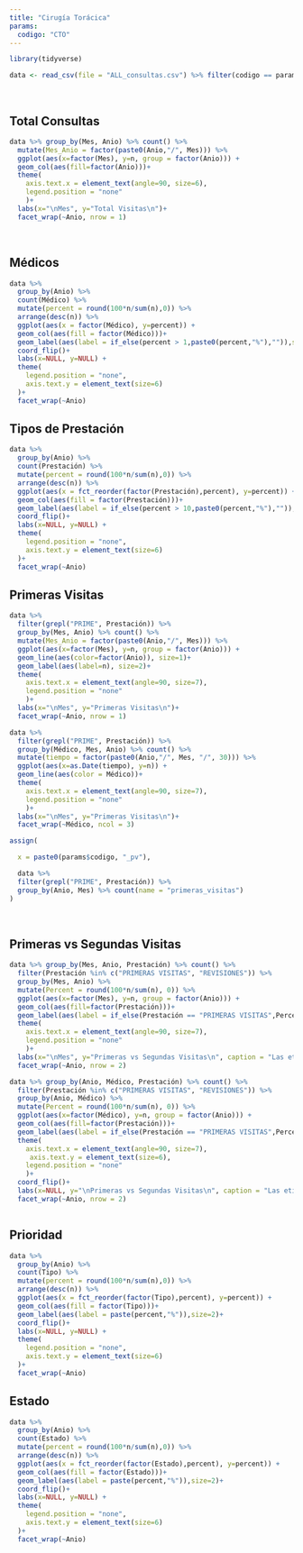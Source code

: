 ```yaml
---
title: "Cirugía Torácica"
params:
  codigo: "CTO"
---
```




```r
library(tidyverse)

```



```r

data <- read_csv(file = "ALL_consultas.csv") %>% filter(codigo == params$codigo)
```

<br>

## Total Consultas

```r

data %>% group_by(Mes, Anio) %>% count() %>%
  mutate(Mes_Anio = factor(paste0(Anio,"/", Mes))) %>%
  ggplot(aes(x=factor(Mes), y=n, group = factor(Anio))) +
  geom_col(aes(fill=factor(Anio)))+
  theme(
    axis.text.x = element_text(angle=90, size=6),
    legend.position = "none"
    )+
  labs(x="\nMes", y="Total Visitas\n")+
  facet_wrap(~Anio, nrow = 1)

```

<br>

## Médicos

```r

data %>% 
  group_by(Anio) %>%
  count(Médico) %>%
  mutate(percent = round(100*n/sum(n),0)) %>%
  arrange(desc(n)) %>%
  ggplot(aes(x = factor(Médico), y=percent)) +
  geom_col(aes(fill = factor(Médico)))+
  geom_label(aes(label = if_else(percent > 1,paste0(percent,"%"),"")),size=2)+
  coord_flip()+
  labs(x=NULL, y=NULL) +
  theme(
    legend.position = "none",
    axis.text.y = element_text(size=6)
  )+
  facet_wrap(~Anio)


```


## Tipos de Prestación 

```r

data %>% 
  group_by(Anio) %>%
  count(Prestación) %>%
  mutate(percent = round(100*n/sum(n),0)) %>%
  arrange(desc(n)) %>%
  ggplot(aes(x = fct_reorder(factor(Prestación),percent), y=percent)) +
  geom_col(aes(fill = factor(Prestación)))+
  geom_label(aes(label = if_else(percent > 10,paste0(percent,"%"),"")),size=2)+
  coord_flip()+
  labs(x=NULL, y=NULL) +
  theme(
    legend.position = "none",
    axis.text.y = element_text(size=6)
  )+
  facet_wrap(~Anio)

```


## Primeras Visitas


```r


data %>% 
  filter(grepl("PRIME", Prestación)) %>%
  group_by(Mes, Anio) %>% count() %>%
  mutate(Mes_Anio = factor(paste0(Anio,"/", Mes))) %>%
  ggplot(aes(x=factor(Mes), y=n, group = factor(Anio))) +
  geom_line(aes(color=factor(Anio)), size=1)+
  geom_label(aes(label=n), size=2)+
  theme(
    axis.text.x = element_text(angle=90, size=7),
    legend.position = "none"
    )+
  labs(x="\nMes", y="Primeras Visitas\n")+
  facet_wrap(~Anio, nrow = 1)

```


```r


data %>% 
  filter(grepl("PRIME", Prestación)) %>%
  group_by(Médico, Mes, Anio) %>% count() %>%
  mutate(tiempo = factor(paste0(Anio,"/", Mes, "/", 30))) %>%
  ggplot(aes(x=as.Date(tiempo), y=n)) +
  geom_line(aes(color = Médico))+
  theme(
    axis.text.x = element_text(angle=90, size=7),
    legend.position = "none"
    )+
  labs(x="\nMes", y="Primeras Visitas\n")+
  facet_wrap(~Médico, ncol = 3)

```



```r

assign(

  x = paste0(params$codigo, "_pv"),

  data %>%
  filter(grepl("PRIME", Prestación)) %>%
  group_by(Anio, Mes) %>% count(name = "primeras_visitas")
)


```


<br>

## Primeras vs Segundas Visitas 



```r

data %>% group_by(Mes, Anio, Prestación) %>% count() %>% 
  filter(Prestación %in% c("PRIMERAS VISITAS", "REVISIONES")) %>%
  group_by(Mes, Anio) %>% 
  mutate(Percent = round(100*n/sum(n), 0)) %>%
  ggplot(aes(x=factor(Mes), y=n, group = factor(Anio))) +
  geom_col(aes(fill=factor(Prestación)))+
  geom_label(aes(label = if_else(Prestación == "PRIMERAS VISITAS",Percent, NA)), size = 2)+
  theme(
    axis.text.x = element_text(angle=90, size=7),
    legend.position = "none"
    )+
  labs(x="\nMes", y="Primeras vs Segundas Visitas\n", caption = "Las etiquetas indican el porcentaje de primeras visitas para cada mes")+
  facet_wrap(~Anio, nrow = 2)

```




```r

data %>% group_by(Anio, Médico, Prestación) %>% count() %>% 
  filter(Prestación %in% c("PRIMERAS VISITAS", "REVISIONES")) %>%
  group_by(Anio, Médico) %>% 
  mutate(Percent = round(100*n/sum(n), 0)) %>%
  ggplot(aes(x=factor(Médico), y=n, group = factor(Anio))) +
  geom_col(aes(fill=factor(Prestación)))+
  geom_label(aes(label = if_else(Prestación == "PRIMERAS VISITAS",Percent, NA)), size = 2)+
  theme(
    axis.text.x = element_text(angle=90, size=7),
     axis.text.y = element_text(size=6),
    legend.position = "none"
    )+
  coord_flip()+
  labs(x=NULL, y="\nPrimeras vs Segundas Visitas\n", caption = "Las etiquetas indican el porcentaje de primeras visitas para cada mes")+
  facet_wrap(~Anio, nrow = 2)



```


## Prioridad

```r

data %>% 
  group_by(Anio) %>%
  count(Tipo) %>%
  mutate(percent = round(100*n/sum(n),0)) %>%
  arrange(desc(n)) %>%
  ggplot(aes(x = fct_reorder(factor(Tipo),percent), y=percent)) +
  geom_col(aes(fill = factor(Tipo)))+
  geom_label(aes(label = paste(percent,"%")),size=2)+
  coord_flip()+
  labs(x=NULL, y=NULL) +
  theme(
    legend.position = "none",
    axis.text.y = element_text(size=6)
  )+
  facet_wrap(~Anio)

```


## Estado 

```r

data %>% 
  group_by(Anio) %>%
  count(Estado) %>%
  mutate(percent = round(100*n/sum(n),0)) %>%
  arrange(desc(n)) %>%
  ggplot(aes(x = fct_reorder(factor(Estado),percent), y=percent)) +
  geom_col(aes(fill = factor(Estado)))+
  geom_label(aes(label = paste(percent,"%")),size=2)+
  coord_flip()+
  labs(x=NULL, y=NULL) +
  theme(
    legend.position = "none",
    axis.text.y = element_text(size=6)
  )+
  facet_wrap(~Anio)
```




